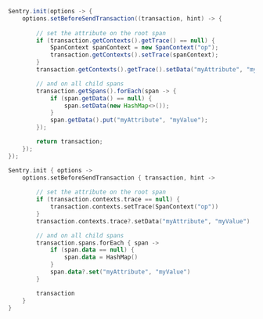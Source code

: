 ```java
Sentry.init(options -> {
    options.setBeforeSendTransaction((transaction, hint) -> {
        
        // set the attribute on the root span
        if (transaction.getContexts().getTrace() == null) {
            SpanContext spanContext = new SpanContext("op");
            transaction.getContexts().setTrace(spanContext);
        }
        transaction.getContexts().getTrace().setData("myAttribute", "myValue");

        // and on all child spans
        transaction.getSpans().forEach(span -> {
            if (span.getData() == null) {
                span.setData(new HashMap<>());
            }
            span.getData().put("myAttribute", "myValue");
        });

        return transaction;
    });
});
```
```kotlin
Sentry.init { options ->
    options.setBeforeSendTransaction { transaction, hint ->
    
        // set the attribute on the root span
        if (transaction.contexts.trace == null) {
            transaction.contexts.setTrace(SpanContext("op"))
        }
        transaction.contexts.trace?.setData("myAttribute", "myValue")

        // and on all child spans
        transaction.spans.forEach { span ->
            if (span.data == null) {
                span.data = HashMap()
            }
            span.data?.set("myAttribute", "myValue")
        }

        transaction
    }
}
```